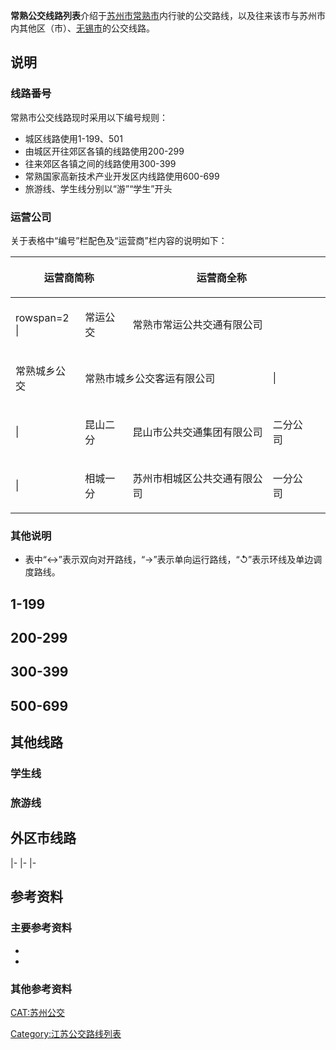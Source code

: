 {{动态列表}}
{{苏州公交线路列表系列}}
'''常熟公交线路列表'''介绍于[[苏州市|苏州市]][[常熟市|常熟市]]内行驶的公交路线，以及往来该市与苏州市内其他区（市）、[[无锡市|无锡市]]的公交线路。

== 说明 ==
=== 线路番号 ===
常熟市公交线路现时采用以下编号规则：
* 城区线路使用1-199、501
* 由城区开往郊区各镇的线路使用200-299
* 往来郊区各镇之间的线路使用300-399
* 常熟国家高新技术产业开发区内线路使用600-699
* 旅游线、学生线分别以“游”“学生”开头

=== 运营公司 ===
关于表格中“编号”栏配色及“运营商”栏内容的说明如下：
{| class=wikitable style="margin: 1em auto 1em auto;text-align:center" width=80%
|+
! colspan=2|运营商简称 !! colspan=2|运营商全称 !! width=0| !! colspan=2|运营商简称 !! 运营商全称
|-
| rowspan=2 {{苏州公交公司色块|changyun}}| || 常运公交 || colspan=2|常熟市常运公共交通有限公司 || rowspan=4| || {{苏州公交公司色块|gangcheng}}| || 港城公交 || 张家港市港城公共交通有限公司
|-
| 常熟城乡公交 || colspan=2|常熟市城乡公交客运有限公司 || {{苏州公交公司色块|other}}| || 其他公司 || 由表中列出的其他公司营办
|-
| {{苏州公交公司色块|kunshan}}| || 昆山二分 || 昆山市公共交通集团有限公司 || 二分公司 || {{苏州公交公司色块|multi}}| || 多个公司 || 由多个公司共同营办
|-
| {{苏州公交公司色块|xiangcheng}}| || 相城一分 || 苏州市相城区公共交通有限公司 || 一分公司
|}

=== 其他说明 ===
* 表中“↔”表示双向对开路线，“→”表示单向运行路线，“↺”表示环线及单边调度路线。

== 1-199 ==
{{苏州公交线路列表|loc=常熟|time=yes|1|2|3|4|5|6|7|8|9|10|11|12|16|101|102|103|104|105|106|108|109|110|111|112|113|114|116|117|118|119|120|121|122|123|124|125|127|128|135|136|137}}

== 200-299 ==
{{苏州公交线路列表|loc=常熟|time=yes|201|202|203|204|205|206|207|208|209|210|211|211区间|212|213|214|215|216|216区间|217|218|219|220|221|222|223|223区间|224|224区间|225|226|227|228|229|230|231|232|233|235}}

== 300-399 ==
{{苏州公交线路列表|loc=常熟|time=yes|301|302|305|306|307|308|309|310|311|312|313|314|315|316|317|318东|318西|318B|319|320|321|322|323|324|325|326|327|328|329|330|331|332|333|334|335|336|337|338|339|340|341|342|343|344|345|346|347|348|349|350|351|352|353}}

== 500-699 ==
{{苏州公交线路列表|loc=常熟|time=yes|501|601|602|603}}

== 其他线路 ==
=== 学生线 ===
{{苏州公交线路列表|loc=常熟|time=yes|学生1|学生2|学生3|学生4|学生5|学生6}}

=== 旅游线 ===
{{苏州公交线路列表|loc=常熟|time=yes|旅游|游3}}

== 外区市线路 ==
{{苏州公交线路列表|time=yes|end=no|84|837|871}}
|-
{{苏州公交线路列表|loc=张家港|time=yes|start=no|end=no|355}}
|-
{{苏州公交线路列表|loc=昆山|time=yes|start=no|end=no|C9}}
|-
{{苏州公交线路列表|loc=无锡|time=yes|start=no|731}}

== 参考资料 ==
=== 主要参考资料 ===
* {{Cite web|title=公交线路起讫点及沿途停靠（202001版）|url=http://www.cygj.cn/newsshow.php?id=3486|date=2020-02-04|publisher=常熟市常运公共交通有限公司|access-date=2021-01-04|archive-date=2021-04-17|archive-url=https://web.archive.org/web/20210417041951/http://cygj.cn/newsshow.php?id=3486}}
* {{Cite web|title=2018年城乡公交营运线路起讫点及沿途停靠|url=http://www.cygj.cn/newsshow.php?id=3342|date=2018-04-24|publisher=常熟市常运公共交通有限公司|access-date=2021-01-04}}

=== 其他参考资料 ===

{{中国公交线路表}}
[[CAT:苏州公交|CAT:苏州公交]]
[[Category:江苏公交路线列表|Category:江苏公交路线列表]]